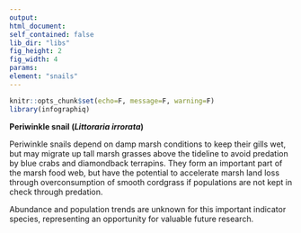 ```yaml
---
output:
html_document:
self_contained: false
lib_dir: "libs"
fig_height: 2
fig_width: 4
params:
element: "snails"
---
```


```r
knitr::opts_chunk$set(echo=F, message=F, warning=F)
library(infographiq)
```

<base target="_parent">
**Periwinkle snail (*Littoraria irrorata*)**

Periwinkle snails depend on damp marsh conditions to keep their gills wet, but may migrate up tall marsh grasses above the tideline to avoid predation by blue crabs and diamondback terrapins. They form an important part of the marsh food web, but have the potential to accelerate marsh land loss through overconsumption of smooth cordgrass if populations are not kept in check through predation.

Abundance and population trends are unknown for this important indicator species, representing an opportunity for valuable future research. 
